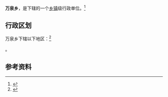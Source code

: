 {{中国乡级行政区|14/08/22/200/000}}

'''万泉乡'''，是{{PRC admin/fullname|14/08/22/200/000|3}}下辖的一个[[乡镇|乡镇]]级行政单位。<ref>{{PRC admin/ref sgc|{{PRC admin/parent|14/08/22/200/000}}}}</ref>

== 行政区划 ==

万泉乡下辖以下地区：<ref>{{PRC admin/ref sgc|14/08/22/200/000}}</ref>

{{PRC admin/children|14/08/22/200/000}}。

== 参考资料 ==

{{reflist}}

{{行政区划小作品}}
{{PRC admin/navcat|14/08/22/200/000}}